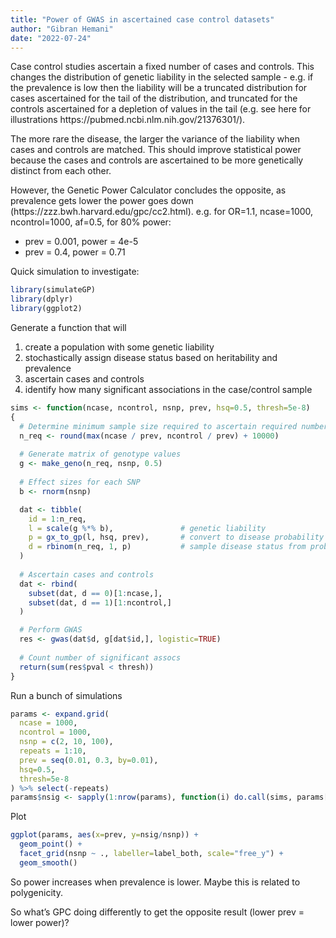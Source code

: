 ```yaml
---
title: "Power of GWAS in ascertained case control datasets"
author: "Gibran Hemani"
date: "2022-07-24"
---
```


Case control studies ascertain a fixed number of cases and controls. This changes the distribution of genetic liability in the selected sample - e.g. if the prevalence is low then the liability will be a truncated distribution for cases ascertained for the tail of the distribution, and truncated for the controls ascertained for a depletion of values in the tail (e.g. see here for illustrations https://pubmed.ncbi.nlm.nih.gov/21376301/). 

The more rare the disease, the larger the variance of the liability when cases and controls are matched. This should improve statistical power because the cases and controls are ascertained to be more genetically distinct from each other.

However, the Genetic Power Calculator concludes the opposite, as prevalence gets lower the power goes down (https://zzz.bwh.harvard.edu/gpc/cc2.html). e.g. for OR=1.1, ncase=1000, ncontrol=1000, af=0.5, for 80% power:

- prev = 0.001, power = 4e-5
- prev = 0.4, power = 0.71

Quick simulation to investigate:

```r
library(simulateGP)
library(dplyr)
library(ggplot2)
```

Generate a function that will 

1. create a population with some genetic liability
2. stochastically assign disease status based on heritability and prevalence
3. ascertain cases and controls
4. identify how many significant associations in the case/control sample 

```r
sims <- function(ncase, ncontrol, nsnp, prev, hsq=0.5, thresh=5e-8)
{
  # Determine minimum sample size required to ascertain required number of cases and controls
  n_req <- round(max(ncase / prev, ncontrol / prev) + 10000)
  
  # Generate matrix of genotype values
  g <- make_geno(n_req, nsnp, 0.5)
  
  # Effect sizes for each SNP
  b <- rnorm(nsnp)

  dat <- tibble(
    id = 1:n_req,
    l = scale(g %*% b),               # genetic liability
    p = gx_to_gp(l, hsq, prev),       # convert to disease probability
    d = rbinom(n_req, 1, p)           # sample disease status from probability
  )
  
  # Ascertain cases and controls 
  dat <- rbind(
    subset(dat, d == 0)[1:ncase,],
    subset(dat, d == 1)[1:ncontrol,]
  )

  # Perform GWAS
  res <- gwas(dat$d, g[dat$id,], logistic=TRUE)
  
  # Count number of significant assocs
  return(sum(res$pval < thresh))
}
```

Run a bunch of simulations

```r
params <- expand.grid(
  ncase = 1000,
  ncontrol = 1000, 
  nsnp = c(2, 10, 100),
  repeats = 1:10,
  prev = seq(0.01, 0.3, by=0.01),
  hsq=0.5,
  thresh=5e-8
) %>% select(-repeats)
params$nsig <- sapply(1:nrow(params), function(i) do.call(sims, params[i,]))
```

Plot

```r
ggplot(params, aes(x=prev, y=nsig/nsnp)) +
  geom_point() +
  facet_grid(nsnp ~ ., labeller=label_both, scale="free_y") +
  geom_smooth()
```

So power increases when prevalence is lower. Maybe this is related to polygenicity.

So what's GPC doing differently to get the opposite result (lower prev = lower power)?


